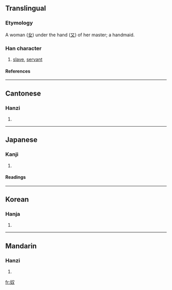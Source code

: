 ==Translingual==
===Etymology===
A woman ([[女]]) under the hand ([[又]]) of her master; a handmaid.
===Han character===
{{Han char|rn=38|rad=女|as=02|sn=5|four=4744<sub>0</sub>|canj=女水 (VE)}}
# [[slave]], [[servant]]
====References====
{{Han ref|kx=0254.260|dkj=06039|dj=0517.030|hdz=21024.070|uh=5974|ud=22900|bh=A5A3|bd=42403}}
----
==Cantonese==
===Hanzi===
{{yue-hanzi|jyut=|y=nou4}}
# {{defn|Cantonese}}
----
==Japanese==
===Kanji===
{{ja-kanji|grade=|rs=女02}}
# {{defn|Japanese}} 
====Readings====
{{ja-readings|on=[[ど]] (do), [[ぬ]] (nu)|kun=[[やっこ]] (yakko), [[やつ]] (yatsu), [[め]] (me)}}
----
==Korean==
===Hanja===
{{ko-hanja|hangeul=노|rv=no|mr=no}}
# {{defn|Korean}}
----
==Mandarin==
===Hanzi===
{{cmn-hanzi|pin=[[hào]] (hao4), [[nú]] (nu2)|wg=hao<sup>4</sup>, nu<sup>2</sup>}}
# {{defn|Mandarin}}

[[fr:奴]]